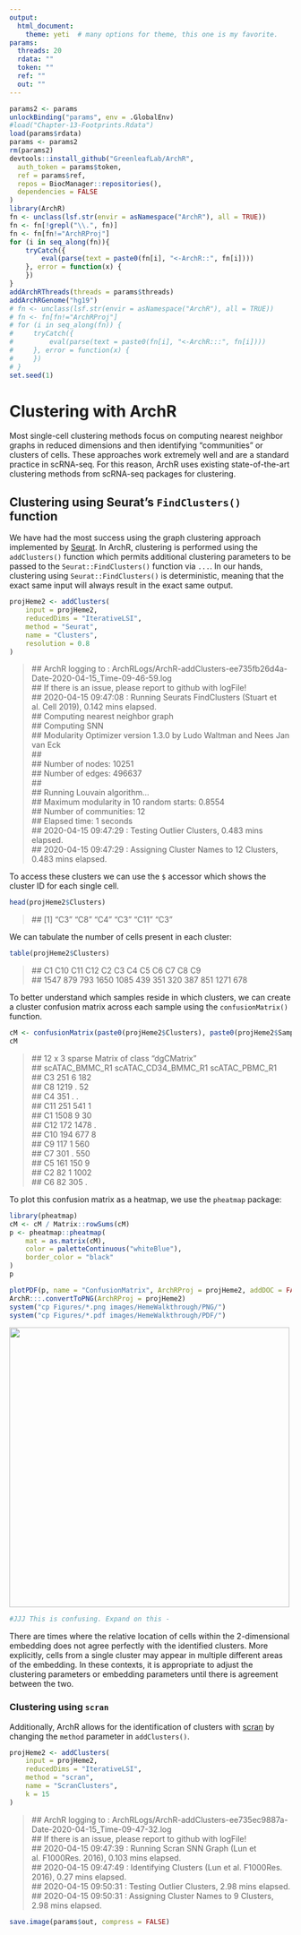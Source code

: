 ```yaml
---
output:
  html_document:
    theme: yeti  # many options for theme, this one is my favorite.
params:
  threads: 20
  rdata: ""
  token: ""
  ref: ""
  out: ""
---
```


```r
params2 <- params
unlockBinding("params", env = .GlobalEnv)
#load("Chapter-13-Footprints.Rdata")
load(params$rdata)
params <- params2
rm(params2)
devtools::install_github("GreenleafLab/ArchR", 
  auth_token = params$token, 
  ref = params$ref,
  repos = BiocManager::repositories(),
  dependencies = FALSE
)
library(ArchR)
fn <- unclass(lsf.str(envir = asNamespace("ArchR"), all = TRUE))
fn <- fn[!grepl("\\.", fn)]
fn <- fn[fn!="ArchRProj"]
for (i in seq_along(fn)){
    tryCatch({
        eval(parse(text = paste0(fn[i], "<-ArchR::", fn[i])))
    }, error = function(x) {
    })
}
addArchRThreads(threads = params$threads)
addArchRGenome("hg19")
# fn <- unclass(lsf.str(envir = asNamespace("ArchR"), all = TRUE))
# fn <- fn[fn!="ArchRProj"]
# for (i in seq_along(fn)) {
#     tryCatch({
#         eval(parse(text = paste0(fn[i], "<-ArchR:::", fn[i])))
#     }, error = function(x) {
#     })
# }
set.seed(1)
```

# Clustering with ArchR

Most single-cell clustering methods focus on computing nearest neighbor graphs in reduced dimensions and then identifying "communities" or clusters of cells. These approaches work extremely well and are a standard practice in scRNA-seq. For this reason, ArchR uses existing state-of-the-art clustering methods from scRNA-seq packages for clustering.

## Clustering using Seurat's `FindClusters()` function

We have had the most success using the graph clustering approach implemented by [Seurat](https://github.com/satijalab/seurat). In ArchR, clustering is performed using the `addClusters()` function which permits additional clustering parameters to be passed to the `Seurat::FindClusters()` function via `...`. In our hands, clustering using `Seurat::FindClusters()` is deterministic, meaning that the exact same input will always result in the exact same output.

```r
projHeme2 <- addClusters(
	input = projHeme2,
    reducedDims = "IterativeLSI",
    method = "Seurat",
    name = "Clusters",
    resolution = 0.8
)
```
> \## ArchR logging to : ArchRLogs/ArchR-addClusters-ee735fb26d4a-Date-2020-04-15_Time-09-46-59.log  
## If there is an issue, please report to github with logFile!  
## 2020-04-15 09:47:08 : Running Seurats FindClusters (Stuart et al. Cell 2019), 0.142 mins elapsed.  
## Computing nearest neighbor graph  
## Computing SNN  
## Modularity Optimizer version 1.3.0 by Ludo Waltman and Nees Jan van Eck  
##   
## Number of nodes: 10251  
## Number of edges: 496637  
##   
## Running Louvain algorithm...  
## Maximum modularity in 10 random starts: 0.8554  
## Number of communities: 12  
## Elapsed time: 1 seconds  
## 2020-04-15 09:47:29 : Testing Outlier Clusters, 0.483 mins elapsed.  
## 2020-04-15 09:47:29 : Assigning Cluster Names to 12 Clusters, 0.483 mins elapsed.  

To access these clusters we can use the `$` accessor which shows the cluster ID for each single cell.

```r
head(projHeme2$Clusters)
```
> \## [1] "C3"  "C8"  "C4"  "C3"  "C11" "C3"  

We can tabulate the number of cells present in each cluster:
```r
table(projHeme2$Clusters)
```
> \##   C1  C10  C11  C12   C2   C3   C4   C5   C6   C7   C8   C9  
## 1547  879  793 1650 1085  439  351  320  387  851 1271  678  

To better understand which samples reside in which clusters, we can create a cluster confusion matrix across each sample using the `confusionMatrix()` function.

```r
cM <- confusionMatrix(paste0(projHeme2$Clusters), paste0(projHeme2$Sample))
cM
```
> \## 12 x 3 sparse Matrix of class "dgCMatrix"  
##     scATAC_BMMC_R1 scATAC_CD34_BMMC_R1 scATAC_PBMC_R1  
## C3             251                   6            182  
## C8            1219                   .             52  
## C4             351                   .              .  
## C11            251                 541              1  
## C1            1508                   9             30  
## C12            172                1478              .  
## C10            194                 677              8  
## C9             117                   1            560  
## C7             301                   .            550  
## C5             161                 150              9  
## C2              82                   1           1002  
## C6              82                 305              .  

To plot this confusion matrix as a heatmap, we use the `pheatmap` package:

```r
library(pheatmap)
cM <- cM / Matrix::rowSums(cM)
p <- pheatmap::pheatmap(
    mat = as.matrix(cM), 
    color = paletteContinuous("whiteBlue"), 
    border_color = "black"
)
p
```

```r
plotPDF(p, name = "ConfusionMatrix", ArchRProj = projHeme2, addDOC = FALSE)
ArchR:::.convertToPNG(ArchRProj = projHeme2)
system("cp Figures/*.png images/HemeWalkthrough/PNG/")
system("cp Figures/*.pdf images/HemeWalkthrough/PDF/")
```

![](images/HemeWalkthrough/PNG/ConfusionMatrix_1.png){width=500 height=500}

```r
#JJJ This is confusing. Expand on this - 
```
There are times where the relative location of cells within the 2-dimensional embedding does not agree perfectly with the identified clusters. More explicitly, cells from a single cluster may appear in multiple different areas of the embedding. In these contexts, it is appropriate to adjust the clustering parameters or embedding parameters until there is agreement between the two. 

### Clustering using `scran`

Additionally, ArchR allows for the identification of clusters with [scran](https://bioconductor.org/packages/release/bioc/html/scran.html) by changing the `method` parameter in `addClusters()`.

```r
projHeme2 <- addClusters(
    input = projHeme2,
    reducedDims = "IterativeLSI",
    method = "scran",
    name = "ScranClusters",
    k = 15
)
```
> \## ArchR logging to : ArchRLogs/ArchR-addClusters-ee735ec9887a-Date-2020-04-15_Time-09-47-32.log  
## If there is an issue, please report to github with logFile!  
## 2020-04-15 09:47:39 : Running Scran SNN Graph (Lun et al. F1000Res. 2016), 0.103 mins elapsed.  
## 2020-04-15 09:47:49 : Identifying Clusters (Lun et al. F1000Res. 2016), 0.27 mins elapsed.  
## 2020-04-15 09:50:31 : Testing Outlier Clusters, 2.98 mins elapsed.  
## 2020-04-15 09:50:31 : Assigning Cluster Names to 9 Clusters, 2.98 mins elapsed.  

```r
save.image(params$out, compress = FALSE)
```
